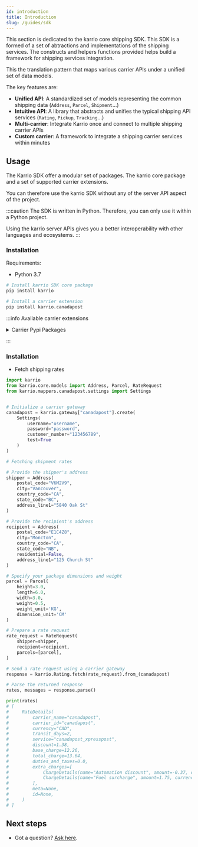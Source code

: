 ```yaml
---
id: introduction
title: Introduction
slug: /guides/sdk
---
```


This section is dedicated to the karrio core shipping SDK. This SDK is a formed
of a set of abtractions and implementations of the shipping services. The constructs
and helpers functions provided helps build a framework for shipping services integration.

This the translation pattern that maps various carrier APIs under a unified set of
data models.


The key features are:

- **Unified API**: A standardized set of models representing the common shipping data (`Address`, `Parcel`, `Shipment`...)
- **Intuitive API**: A library that abstracts and unifies the typical shipping API services (`Rating`, `Pickup`, `Tracking`...)
- **Multi-carrier**: Integrate Karrio once and connect to multiple shipping carrier APIs
- **Custom carrier**: A framework to integrate a shipping carrier services within minutes


## Usage

The Karrio SDK offer a modular set of packages. The karrio core package and a set of
supported carrier extensions.

You can therefore use the karrio SDK without any of the server API aspect of the project.

:::caution
The SDK is written in Python. Therefore, you can only use it within a Python project.

Using the karrio server APIs gives you a better interoperability with other languages
and ecosystems.
:::


### Installation

Requirements:
- Python 3.7

```bash
# Install karrio SDK core package
pip install karrio

# Install a carrier extension
pip install karrio.canadapost
```

:::info Available carrier extensions

<details>
<summary>Carrier Pypi Packages</summary>

- `karrio.aramex`
- `karrio.australiapost`
- `karrio.canadapost`
- `karrio.canpar`
- `karrio.dhl-express`
- `karrio.dhl-universal`
- `karrio.dicom`
- `karrio.fedex`
- `karrio.purolator`
- `karrio.royalmail`
- `karrio.sendle`
- `karrio.sf-express`
- `karrio.tnt`
- `karrio.ups`
- `karrio.usps`
- `karrio.usps-international`
- `karrio.yanwen`
- `karrio.yunexpress`

</details>

:::


### Installation

- Fetch shipping rates

```python
import karrio
from karrio.core.models import Address, Parcel, RateRequest
from karrio.mappers.canadapost.settings import Settings


# Initialize a carrier gateway
canadapost = karrio.gateway["canadapost"].create(
    Settings(
        username="username",
        password="password",
        customer_number="123456789",
        test=True
    )
)

# Fetching shipment rates

# Provide the shipper's address
shipper = Address(
    postal_code="V6M2V9",
    city="Vancouver",
    country_code="CA",
    state_code="BC",
    address_line1="5840 Oak St"
)

# Provide the recipient's address
recipient = Address(
    postal_code="E1C4Z8",
    city="Moncton",
    country_code="CA",
    state_code="NB",
    residential=False,
    address_line1="125 Church St"
)

# Specify your package dimensions and weight
parcel = Parcel(
    height=3.0,
    length=6.0,
    width=3.0,
    weight=0.5,
    weight_unit='KG',
    dimension_unit='CM'
)

# Prepare a rate request
rate_request = RateRequest(
    shipper=shipper,
    recipient=recipient,
    parcels=[parcel],
)

# Send a rate request using a carrier gateway
response = karrio.Rating.fetch(rate_request).from_(canadapost)

# Parse the returned response
rates, messages = response.parse()

print(rates)
# [
#     RateDetails(
#         carrier_name="canadapost",
#         carrier_id="canadapost",
#         currency="CAD",
#         transit_days=2,
#         service="canadapost_xpresspost",
#         discount=1.38,
#         base_charge=12.26,
#         total_charge=13.64,
#         duties_and_taxes=0.0,
#         extra_charges=[
#             ChargeDetails(name="Automation discount", amount=-0.37, currency="CAD"),
#             ChargeDetails(name="Fuel surcharge", amount=1.75, currency="CAD"),
#         ],
#         meta=None,
#         id=None,
#     )
# ]
```


## Next steps

- Got a question? [Ask here](https://github.com/karrio/karrio/discussions).
